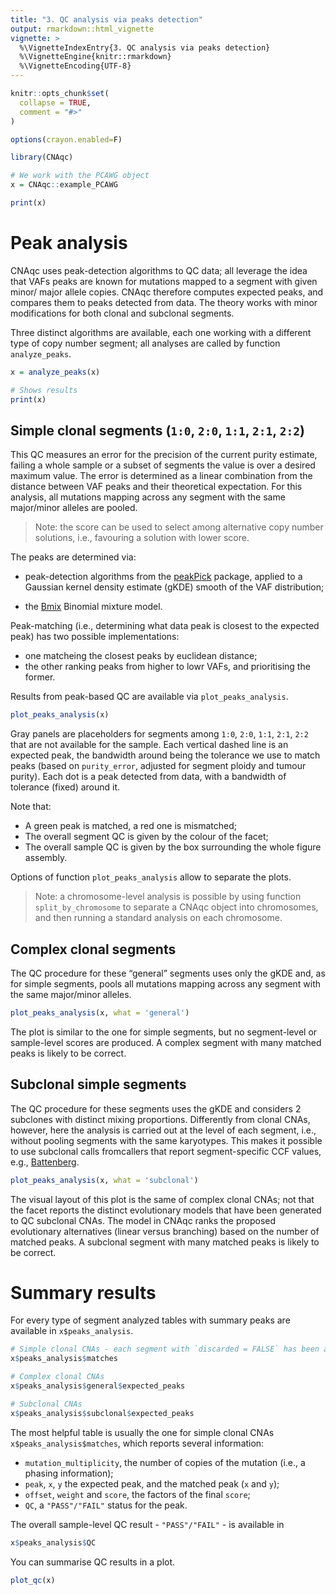 ```yaml
---
title: "3. QC analysis via peaks detection"
output: rmarkdown::html_vignette
vignette: >
  %\VignetteIndexEntry{3. QC analysis via peaks detection}
  %\VignetteEngine{knitr::rmarkdown}
  %\VignetteEncoding{UTF-8}
---
```


```r
knitr::opts_chunk$set(
  collapse = TRUE,
  comment = "#>"
)

options(crayon.enabled=F)
```


```r
library(CNAqc)

# We work with the PCAWG object
x = CNAqc::example_PCAWG

print(x)
```

# Peak analysis

CNAqc uses peak-detection algorithms to  QC data; all leverage the idea that VAFs peaks are known for mutations mapped to a segment with given minor/ major allele copies. CNAqc therefore computes expected peaks, and compares them to peaks detected from data. The theory works with minor modifications for both clonal and subclonal segments.

Three distinct algorithms are available, each one working with a different type of copy number segment; all analyses are called by function `analyze_peaks`.

```r
x = analyze_peaks(x)

# Shows results
print(x)
```

## Simple clonal segments (`1:0`, `2:0`, `1:1`, `2:1`, `2:2`)

This QC  measures an error for the precision of the current purity estimate, failing a whole sample or a subset of segments the value is over a desired maximum value. The error is determined as a linear combination from the distance between VAF peaks and their theoretical expectation. For this analysis, all mutations mapping across any segment with the same major/minor alleles are pooled. 

> Note: the score can be used to select among alternative copy number solutions, i.e., favouring a solution with lower score. 

The peaks are determined via:

- peak-detection algorithms from the  [peakPick](https://cran.rstudio.com/web/packages/peakPick/index.html) package, applied to  a Gaussian kernel density estimate (gKDE) smooth of the VAF distribution;

- the [Bmix](https://caravagnalab.github.io/BMix/) Binomial mixture model. 

Peak-matching (i.e., determining what data peak is closest to the expected peak) has two possible implementations:

* one matcheing the closest peaks by euclidean distance;
* the other ranking peaks from higher to lowr VAFs, and prioritising the former.

Results from peak-based QC are available via `plot_peaks_analysis`.

```r
plot_peaks_analysis(x)
```

Gray panels are placeholders for segments among `1:0`, `2:0`, `1:1`, `2:1`, `2:2` that are not available for the sample. Each vertical dashed line is an expected peak, the bandwidth around being the tolerance we use to match peaks (based on `purity_error`, adjusted for segment ploidy and tumour purity). Each dot is a peak detected from data, with a bandwidth of tolerance (fixed) around it. 

Note that:

- A green peak is matched, a red one is mismatched; 
- The overall segment QC is given by the colour of the facet;
- The overall sample QC is given by the box surrounding the whole figure assembly.

Options of function `plot_peaks_analysis` allow to separate the plots.

>Note: a chromosome-level analysis is possible by using function `split_by_chromosome` to separate a CNAqc object into chromosomes, and then running a standard analysis on each chromosome.

## Complex clonal segments

The QC procedure for these "general" segments uses only the gKDE and, as for simple segments, pools all mutations mapping across any segment with the same major/minor alleles.

```r
plot_peaks_analysis(x, what = 'general')
```

The plot is similar to the one for simple segments, but no segment-level or sample-level scores are produced. A complex segment with many matched peaks is likely to be correct.

##  Subclonal simple segments 

The QC procedure for these segments uses the gKDE and considers 2 subclones with distinct mixing proportions. Differently from clonal CNAs, however, here the analysis is carried out at the level of each segment, i.e., without pooling segments with the same karyotypes. This makes it possible to use subclonal calls fromcallers that report segment-specific CCF values, e.g., [Battenberg](https://github.com/Wedge-lab/battenberg).

```r
plot_peaks_analysis(x, what = 'subclonal')
```
The visual layout of this plot is the same of complex clonal CNAs; not that the facet reports the distinct evolutionary models that have been generated to QC subclonal CNAs. The model in CNAqc ranks the proposed evolutionary alternatives (linear versus branching) based on the number of matched peaks. A subclonal segment with many matched peaks is likely to be correct.

# Summary results

For every type of segment  analyzed tables with summary peaks are available in `x$peaks_analysis`.

```r
# Simple clonal CNAs - each segment with `discarded = FALSE` has been analysed
x$peaks_analysis$matches

# Complex clonal CNAs
x$peaks_analysis$general$expected_peaks

# Subclonal CNAs
x$peaks_analysis$subclonal$expected_peaks
```

The most helpful table is usually the one for simple clonal CNAs `x$peaks_analysis$matches`, which reports several information:

- `mutation_multiplicity`, the number of copies of the mutation (i.e., a phasing information);
- `peak`, `x`, `y` the expected peak, and the matched peak (`x` and `y`);
- `offset`, `weight` and `score`, the factors of the final `score`;
- `QC`, a  `"PASS"/"FAIL"` status for the peak.

The overall sample-level QC result - `"PASS"/"FAIL"` - is available in
```r
x$peaks_analysis$QC
```

You can summarise QC results in a plot.

```r
plot_qc(x)
```
